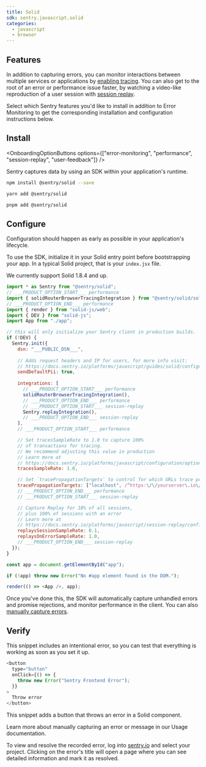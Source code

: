 ```yaml
---
title: Solid
sdk: sentry.javascript.solid
categories:
  - javascript
  - browser
---
```


<PlatformContent includePath="getting-started-prerequisites" />

## Features

In addition to capturing errors, you can monitor interactions between multiple services or applications by [enabling tracing](/concepts/key-terms/tracing/). You can also get to the root of an error or performance issue faster, by watching a video-like reproduction of a user session with [session replay](/product/explore/session-replay/web/getting-started/).

Select which Sentry features you'd like to install in addition to Error Monitoring to get the corresponding installation and configuration instructions below.

## Install

<OnboardingOptionButtons options={["error-monitoring", "performance", "session-replay", "user-feedback"]} />

Sentry captures data by using an SDK within your application's runtime.

```bash {tabTitle:npm}
npm install @sentry/solid --save
```

```bash {tabTitle:yarn}
yarn add @sentry/solid
```

```bash {tabTitle:pnpm}
pnpm add @sentry/solid
```

## Configure

Configuration should happen as early as possible in your application's lifecycle.

To use the SDK, initialize it in your Solid entry point before bootstrapping your app. In a typical Solid project, that is your `index.jsx` file.

<Alert>
  We currently support Solid 1.8.4 and up.
</Alert>


```javascript {filename: index.jsx}
import * as Sentry from "@sentry/solid";
// ___PRODUCT_OPTION_START___ performance
import { solidRouterBrowserTracingIntegration } from "@sentry/solid/solidrouter";
// ___PRODUCT_OPTION_END___ performance
import { render } from "solid-js/web";
import { DEV } from "solid-js";
import App from "./app";

// this will only initialize your Sentry client in production builds.
if (!DEV) {
  Sentry.init({
    dsn: "___PUBLIC_DSN___",
    
    // Adds request headers and IP for users, for more info visit:
    // https://docs.sentry.io/platforms/javascript/guides/solid/configuration/options/#sendDefaultPii
    sendDefaultPii: true,
    
    integrations: [
      // ___PRODUCT_OPTION_START___ performance
      solidRouterBrowserTracingIntegration(),
      // ___PRODUCT_OPTION_END___ performance
      // ___PRODUCT_OPTION_START___ session-replay
      Sentry.replayIntegration(),
      // ___PRODUCT_OPTION_END___ session-replay
    ],
    // ___PRODUCT_OPTION_START___ performance

    // Set tracesSampleRate to 1.0 to capture 100%
    // of transactions for tracing.
    // We recommend adjusting this value in production
    // Learn more at
    // https://docs.sentry.io/platforms/javascript/configuration/options/#traces-sample-rate
    tracesSampleRate: 1.0,

    // Set `tracePropagationTargets` to control for which URLs trace propagation should be enabled
    tracePropagationTargets: ["localhost", /^https:\/\/yourserver\.io\/api/],
    // ___PRODUCT_OPTION_END___ performance
    // ___PRODUCT_OPTION_START___ session-replay

    // Capture Replay for 10% of all sessions,
    // plus 100% of sessions with an error
    // Learn more at
    // https://docs.sentry.io/platforms/javascript/session-replay/configuration/#general-integration-configuration
    replaysSessionSampleRate: 0.1,
    replaysOnErrorSampleRate: 1.0,
    // ___PRODUCT_OPTION_END___ session-replay
  });
}

const app = document.getElementById("app");

if (!app) throw new Error("No #app element found in the DOM.");

render(() => <App />, app);
```

Once you've done this, the SDK will automatically capture unhandled errors and promise rejections, and monitor performance in the client. You can also [manually capture errors](/platforms/javascript/guides/solid/usage).

<PlatformContent includePath="getting-started-sourcemaps" />

## Verify

This snippet includes an intentional error, so you can test that everything is working as soon as you set it up.

```javascript
<button
  type="button"
  onClick={() => {
    throw new Error("Sentry Frontend Error");
  }}
>
  Throw error
</button>
```

This snippet adds a button that throws an error in a Solid component.

<Alert>

Learn more about manually capturing an error or message in our <PlatformLink to="/usage/">Usage documentation</PlatformLink>.

</Alert>

To view and resolve the recorded error, log into [sentry.io](https://sentry.io) and select your project. Clicking on the error's title will open a page where you can see detailed information and mark it as resolved.
